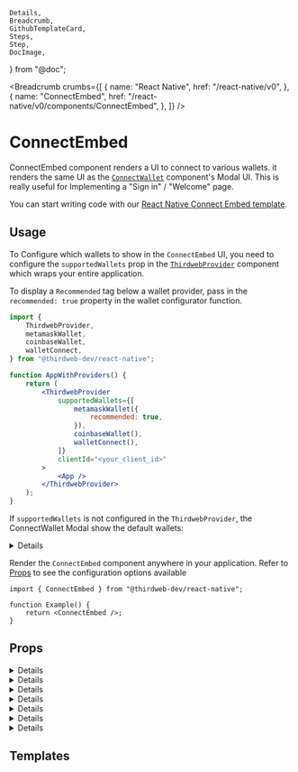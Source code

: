 	Details,
	Breadcrumb,
	GithubTemplateCard,
	Steps,
	Step,
	DocImage,
} from "@doc";

<Breadcrumb
	crumbs={[
		{
			name: "React Native",
			href: "/react-native/v0",
		},
		{
			name: "ConnectEmbed",
			href: "/react-native/v0/components/ConnectEmbed",
		},
	]}
/>

# ConnectEmbed

ConnectEmbed component renders a UI to connect to various wallets. it renders the same UI as the [`ConnectWallet`](/react-native/v0/components/ConnectWallet) component's Modal UI.
This is really useful for Implementing a "Sign in" / "Welcome" page.

<DocImage src={ConnectEmbedDefaultImg} className="w-80" />

You can start writing code with our [React Native Connect Embed template](https://github.com/thirdweb-example/react-native-connect-embed).

## Usage

<Steps>
<Step title="Configure supportedWallets in ThirdwebProvider" id='configure-thirdwebprovider' >

To Configure which wallets to show in the `ConnectEmbed` UI, you need to configure the `supportedWallets` prop in the [`ThirdwebProvider`](/react/v4/ThirdwebProvider) component which wraps your entire application.

To display a `Recommended` tag below a wallet provider, pass in the `recommended: true` property in the wallet configurator function.

```jsx
import {
	ThirdwebProvider,
	metamaskWallet,
	coinbaseWallet,
	walletConnect,
} from "@thirdweb-dev/react-native";

function AppWithProviders() {
	return (
		<ThirdwebProvider
			supportedWallets={[
				metamaskWallet({
					recommended: true,
				}),
				coinbaseWallet(),
				walletConnect(),
			]}
			clientId="<your_client_id>"
		>
			<App />
		</ThirdwebProvider>
	);
}
```

If `supportedWallets` is not configured in the `ThirdwebProvider`, the ConnectWallet Modal show the default wallets:

<Details summary="Default Wallets" id='default-wallets'>

- [MetaMask](/references/react-native/v0/metamaskWallet)
- [Rainbow](/references/react-native/v0/rainbowWallet)
- [Trust Wallet](/references/react-native/v0/trustWallet)

</Details>

</Step>

<Step title="Configure ConnectEmbed" id='configure-connectembed'>

Render the `ConnectEmbed` component anywhere in your application. Refer to [Props](#props) to see the configuration options available

```tsx
import { ConnectEmbed } from "@thirdweb-dev/react-native";

function Example() {
	return <ConnectEmbed />;
}
```

</Step>

</Steps>

## Props

<Details summary="modalTitle">

Sets the modal title

```tsx
<ConnectEmbed modalTitle="Sign In" />
```

</Details>

<Details summary="modalTitleIconUrl">

Sets the modal icon.

You can pass empty string to hide the icon.

```tsx
<ConnectEmbed modalTitleIconUrl="https://thirdweb.com/favicon.ico" />
```

</Details>

<Details summary="container" >

Custom styles to be added to the root container of `ConnectEmbed` component.

```tsx
<ConnectEmbed
	container={{
		paddingVertical: "md",
		marginHorizontal: "md",
		borderRadius: "md",
	}}
/>
```

</Details>

<Details summary="theme">

theme to apply on the `ConnectEmbed` component.

If a theme is set on the [`ThirdWebProvider`](/react-native/v0/ThirdwebProvider) component, it will be used as the default theme for all thirdweb components, else the default will be `"dark"`

theme can be set to either `"dark"` or `"light"` or a custom theme object.

```tsx
function Example() {
	return <ConnectEmbed theme="light" />;
}
```

<DocImage src={ConnectEmbedLight} className="w-80" />

You can also import [`lightTheme`](/references/react-native/v0/lightTheme) or [`darkTheme`](/references/react-native/v0/darkTheme) functions from `@thirdweb-dev/react-native` to use the default themes as base and overrides parts of it.

```tsx
import { lightTheme, ConnectEmbed } from "@thirdweb-dev/react-native";

const customTheme = lightTheme({
	colors: {
		background: "red",
	},
});

function Example() {
	return <ConnectEmbed theme={customTheme} />;
}
```

</Details>

<Details summary="termsOfServiceUrl">

If provided, Embed will show a Terms of Service message at the bottom with below link

```tsx
function Example() {
	return <ConnectEmbed termsOfServiceUrl="https://your-link-to-tos" />;
}
```

</Details>

<Details summary="privacyPolicyUrl">

If provided, Embed will show a Terms of Service message at the bottom with below link

```tsx
function Example() {
	return (
		<ConnectEmbed privacyPolicyUrl="https://your-link-to-privacy-policy" />
	);
}
```

</Details>

<Details summary="onConnect">

Callback to be called on successful connection of wallet

```tsx
<ConnectEmbed
	onConnect={() => {
		console.log("wallet connected");
	}}
/>
```

</Details>

## Templates

<GithubTemplateCard
	title="ConnectEmbed usage in React Native"
	href="https://github.com/thirdweb-example/react-native-connect-embed"
/>

